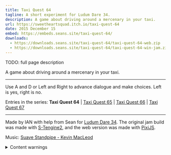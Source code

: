 ```yaml
---
title: Taxi Quest 64
tagline: A short experiment for Ludum Dare 34.
description: A game about driving around a mercenary in your taxi.
url: https://sweetheartsquad.itch.io/taxi-quest-64
date: 2015 December 15
embed: https://embeds.seans.site/taxi-quest-64/
downloads:
  - https://downloads.seans.site/taxi-quest-64/taxi-quest-64-web.zip
  - https://downloads.seans.site/taxi-quest-64/taxi-quest-64-win-jam.zip
---
```


TODO: full page description


A game about driving around a mercenary in your taxi.

---

Use A and D or Left and Right to advance dialogue and make choices. Left is yes, right is no.

Entries in the series: <strong>Taxi Quest 64</strong> | [Taxi Quest 65](https://sweetheartsquad.itch.io/taxi-quest-65) | [Taxi Quest 66](https://sweetheartsquad.itch.io/taxi-quest-66) | [Taxi Quest 67](https://sweetheartsquad.itch.io/taxi-quest-67)

---

Made by IAN with help from Sean for [Ludum Dare 34](https://ludumdare.com/compo/ludum-dare-34). The original jam build was made with [S-Tengine2](https://github.com/SweetheartSquad/S-Tengine2), and the web version was made with [PixiJS](https://pixijs.com/).

Music: [Suave Standpipe - Kevin MacLeod](https://soundcloud.com/kevin-9-1/suave-standpipe)

<details><summary>Content warnings</summary>
Discussion of death, loss, disaster.
</details>
